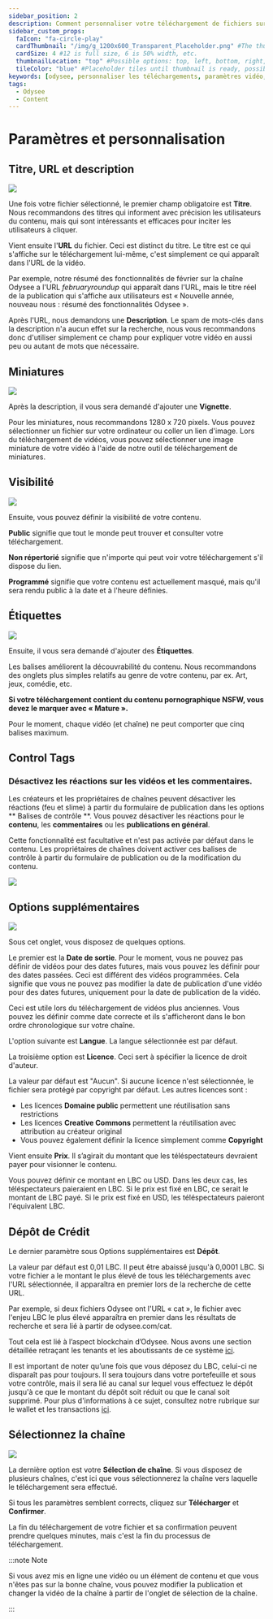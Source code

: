 ---
sidebar_position: 2
description: Comment personnaliser votre téléchargement de fichiers sur Odysee.
sidebar_custom_props:
  faIcon: "fa-circle-play"
  cardThumbnail: "/img/g_1200x600_Transparent_Placeholder.png" #The thumbnail on the category card.
  cardSize: 4 #12 is full size, 6 is 50% width, etc.
  thumbnailLocation: "top" #Possible options: top, left, bottom, right, none
  tileColor: "blue" #Placeholder tiles until thumbnail is ready, possible options: blue, cream, darkpurple, lightpurple, mauve, orange, pink, none
keywords: [odysee, personnaliser les téléchargements, paramètres vidéo, comment utiliser une vignette sur odysee, utiliser des balises sur odysee, comment télécharger une vignette, comment définir des balises sur odysee, comment définir un titre sur odysee]
tags:
  - Odysee
  - Content
---

# Paramètres et personnalisation

## Titre, URL et description

![](/img/en/category-uploading4.png)

Une fois votre fichier sélectionné, le premier champ obligatoire est **Titre**. Nous recommandons des titres qui informent avec précision les utilisateurs du contenu, mais qui sont intéressants et efficaces pour inciter les utilisateurs à cliquer.

Vient ensuite l'**URL** du fichier. Ceci est distinct du titre. Le titre est ce qui s'affiche sur le téléchargement lui-même, c'est simplement ce qui apparaît dans l'URL de la vidéo.

Par exemple, notre résumé des fonctionnalités de février sur la chaîne Odysee a l'URL *februaryroundup* qui apparaît dans l'URL, mais le titre réel de la publication qui s'affiche aux utilisateurs est « Nouvelle année, nouveau nous : résumé des fonctionnalités Odysee ».

Après l'URL, nous demandons une **Description**. Le spam de mots-clés dans la description n'a aucun effet sur la recherche, nous vous recommandons donc d'utiliser simplement ce champ pour expliquer votre vidéo en aussi peu ou autant de mots que nécessaire.

## Miniatures

![](/img/en/category-uploading5.png)

Après la description, il vous sera demandé d'ajouter une **Vignette**.

Pour les miniatures, nous recommandons 1280 x 720 pixels. Vous pouvez sélectionner un fichier sur votre ordinateur ou coller un lien d'image. Lors du téléchargement de vidéos, vous pouvez sélectionner une image miniature de votre vidéo à l'aide de notre outil de téléchargement de miniatures.

## Visibilité

![](https://thumbs.odycdn.com/f739a1fc812fdbac6911b18807bf90ce.webp)

Ensuite, vous pouvez définir la visibilité de votre contenu.

**Public** signifie que tout le monde peut trouver et consulter votre téléchargement.

**Non répertorié** signifie que n'importe qui peut voir votre téléchargement s'il dispose du lien.

**Programmé** signifie que votre contenu est actuellement masqué, mais qu'il sera rendu public à la date et à l'heure définies.

## Étiquettes 

![](/img/en/category-uploading6.png)

Ensuite, il vous sera demandé d'ajouter des **Étiquettes**.

Les balises améliorent la découvrabilité du contenu. Nous recommandons des onglets plus simples relatifs au genre de votre contenu, par ex. Art, jeux, comédie, etc.

**Si votre téléchargement contient du contenu pornographique NSFW, vous devez le marquer avec « Mature ».**

Pour le moment, chaque vidéo (et chaîne) ne peut comporter que cinq balises maximum.

## Control Tags

### Désactivez les réactions sur les vidéos et les commentaires.

Les créateurs et les propriétaires de chaînes peuvent désactiver les réactions (feu et slime) à partir du formulaire de publication dans les options ** Balises de contrôle **. Vous pouvez désactiver les réactions pour le **contenu**, les **commentaires** ou les **publications en général**.

Cette fonctionnalité est facultative et n'est pas activée par défaut dans le contenu. Les propriétaires de chaînes doivent activer ces balises de contrôle à partir du formulaire de publication ou de la modification du contenu.

![](https://thumbs.odycdn.com/f8b5a7600e1c74a355de508175191c2f.webp)

## Options supplémentaires

![](/img/en/category-uploading7.png)

Sous cet onglet, vous disposez de quelques options.

Le premier est la **Date de sortie**. Pour le moment, vous ne pouvez pas définir de vidéos pour des dates futures, mais vous pouvez les définir pour des dates passées. Ceci est différent des vidéos programmées. Cela signifie que vous ne pouvez pas modifier la date de publication d'une vidéo pour des dates futures, uniquement pour la date de publication de la vidéo.

Ceci est utile lors du téléchargement de vidéos plus anciennes. Vous pouvez les définir comme date correcte et ils s'afficheront dans le bon ordre chronologique sur votre chaîne.

L'option suivante est **Langue**. La langue sélectionnée est par défaut.

La troisième option est **Licence**. Ceci sert à spécifier la licence de droit d'auteur.

La valeur par défaut est "Aucun". Si aucune licence n'est sélectionnée, le fichier sera protégé par copyright par défaut. Les autres licences sont :

- Les licences **Domaine public** permettent une réutilisation sans restrictions
- Les licences **Creative Commons** permettent la réutilisation avec attribution au créateur original
- Vous pouvez également définir la licence simplement comme **Copyright**

Vient ensuite **Prix**. Il s’agirait du montant que les téléspectateurs devraient payer pour visionner le contenu.

Vous pouvez définir ce montant en LBC ou USD. Dans les deux cas, les téléspectateurs paieraient en LBC. Si le prix est fixé en LBC, ce serait le montant de LBC payé. Si le prix est fixé en USD, les téléspectateurs paieront l'équivalent LBC.

## Dépôt de Crédit

Le dernier paramètre sous Options supplémentaires est **Dépôt**.

La valeur par défaut est 0,01 LBC. Il peut être abaissé jusqu'à 0,0001 LBC. Si votre fichier a le montant le plus élevé de tous les téléchargements avec l'URL sélectionnée, il apparaîtra en premier lors de la recherche de cette URL.

Par exemple, si deux fichiers Odysee ont l'URL « cat », le fichier avec l'enjeu LBC le plus élevé apparaîtra en premier dans les résultats de recherche et sera lié à partir de odysee.com/cat.

Tout cela est lié à l’aspect blockchain d’Odysee. Nous avons une section détaillée retraçant les tenants et les aboutissants de ce système [ici](https://help.odysee.tv/category-blockchain/category-staking/naming).

Il est important de noter qu’une fois que vous déposez du LBC, celui-ci ne disparaît pas pour toujours. Il sera toujours dans votre portefeuille et sous votre contrôle, mais il sera lié au canal sur lequel vous effectuez le dépôt jusqu'à ce que le montant du dépôt soit réduit ou que le canal soit supprimé. Pour plus d'informations à ce sujet, consultez notre rubrique sur le wallet et les transactions [ici](https://help.odysee.tv/category-wallet/).

## Sélectionnez la chaîne

![](/img/en/category-uploading8.png)

La dernière option est votre **Sélection de chaîne**. Si vous disposez de plusieurs chaînes, c'est ici que vous sélectionnerez la chaîne vers laquelle le téléchargement sera effectué.

Si tous les paramètres semblent corrects, cliquez sur **Télécharger** et **Confirmer**.

La fin du téléchargement de votre fichier et sa confirmation peuvent prendre quelques minutes, mais c'est la fin du processus de téléchargement.

:::note Note

Si vous avez mis en ligne une vidéo ou un élément de contenu et que vous n'êtes pas sur la bonne chaîne, vous pouvez modifier la publication et changer la vidéo de la chaîne à partir de l'onglet de sélection de la chaîne.

:::
